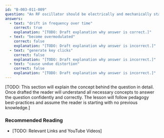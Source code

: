 ```yaml
---
id: "B-003-011-009"
question: "An RF oscillator should be electrically and mechanically stable. This is to ensure that the oscillator does NOT:"
answers:
  - text: "drift in frequency over time"
    correct: true
    explanation: "[TODO: Draft explanation why answer is correct.]"
  - text: "become overmodulated"
    correct: false
    explanation: "[TODO: Draft explanation why answer is incorrect.]"
  - text: "generate key clicks"
    correct: false
    explanation: "[TODO: Draft explanation why answer is incorrect.]"
  - text: "cause undue distortion"
    correct: false
    explanation: "[TODO: Draft explanation why answer is incorrect.]"
---
```


[TODO: This section will explain the concept behind the question in detail. Once drafted the reader will understand all necessary concepts to answer the question confidently and correctly. The lesson will follow pedagogy best-practices and assume the reader is starting with no previous knowledge.]

### Recommended Reading

- [TODO: Relevant Links and YouTube Videos]
